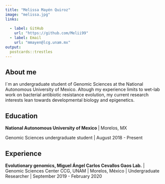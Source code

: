 ```yaml
---
title: "Melissa Mayén Quiroz"
image: "melissa.jpg"
links:
  
  - label: GitHub
    url: "https://github.com/Melii99"
  - label: Email
    url: "mmayen@lcg.unam.mx"
output:
  postcards::trestles
---
```


## About me

I´m an undergraduate student of Genomic Sciences at the National Autonomous University of Mexico. Altough my experience limits to wet-lab work on bacterial antibiotic resistance evolution, my current research interests lean towards developmental biology and epigenetics.

## Education

**National Autonomous University of Mexico ** | Morelos, MX

Genomic Sciences undergraduate student | August 2018 - Present


## Experience

**Evolutionary genomics, Miguel Ángel Carlos Cevallos Gaos Lab.** | Genomic Sciences Center CCG, UNAM | Morelos, México | Undergraduate Researcher | September 2019 - February 2020

 

